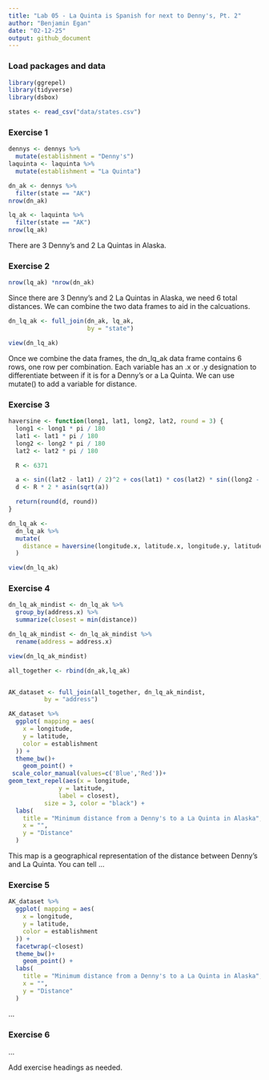 ```yaml
---
title: "Lab 05 - La Quinta is Spanish for next to Denny's, Pt. 2"
author: "Benjamin Egan"
date: "02-12-25"
output: github_document
---
```


### Load packages and data

```r
library(ggrepel)
library(tidyverse) 
library(dsbox) 
```

```r
states <- read_csv("data/states.csv")
```

### Exercise 1

```r
dennys <- dennys %>%
  mutate(establishment = "Denny's")
laquinta <- laquinta %>%
  mutate(establishment = "La Quinta")

```


```r
dn_ak <- dennys %>%
  filter(state == "AK")
nrow(dn_ak)

lq_ak <- laquinta %>%
  filter(state == "AK")
nrow(lq_ak)


```

There are 3 Denny's and 2 La Quintas in Alaska.

### Exercise 2

```r
nrow(lq_ak) *nrow(dn_ak)
```

Since there are 3 Denny's and 2 La Quintas in Alaska, we need 6 total distances. We can combine the two data frames to aid in the calcuations.

```r


dn_lq_ak <- full_join(dn_ak, lq_ak, 
                      by = "state")

view(dn_lq_ak)


```

Once we combine the data frames, the dn_lq_ak data frame contains 6 rows, one row per combination. Each variable has an .x or .y designation to differentiate between if it is for a Denny's or a La Quinta. We can use mutate() to add a variable for distance.


### Exercise 3

```r

haversine <- function(long1, lat1, long2, lat2, round = 3) {
  long1 <- long1 * pi / 180
  lat1 <- lat1 * pi / 180
  long2 <- long2 * pi / 180
  lat2 <- lat2 * pi / 180

  R <- 6371

  a <- sin((lat2 - lat1) / 2)^2 + cos(lat1) * cos(lat2) * sin((long2 - long1) / 2)^2
  d <- R * 2 * asin(sqrt(a))

  return(round(d, round))
}

```

```r

dn_lq_ak <- 
  dn_lq_ak %>%
  mutate(
    distance = haversine(longitude.x, latitude.x, longitude.y, latitude.y, 2)
  )

view(dn_lq_ak)

```



### Exercise 4

```r

dn_lq_ak_mindist <- dn_lq_ak %>%
  group_by(address.x) %>%
  summarize(closest = min(distance))

dn_lq_ak_mindist <- dn_lq_ak_mindist %>%
  rename(address = address.x)

view(dn_lq_ak_mindist)
```

```r

all_together <- rbind(dn_ak,lq_ak)


AK_dataset <- full_join(all_together, dn_lq_ak_mindist,
          by = "address")
```

```r

AK_dataset %>%
  ggplot( mapping = aes(
    x = longitude,
    y = latitude,
    color = establishment
  )) +
  theme_bw()+
    geom_point() +
 scale_color_manual(values=c('Blue','Red'))+
geom_text_repel(aes(x = longitude, 
              y = latitude, 
              label = closest),
          size = 3, color = "black") +
  labs(
    title = "Minimum distance from a Denny's to a La Quinta in Alaska",
    x = "",
    y = "Distance"
  )
```

This map is a geographical representation of the distance between Denny's and La Quinta. You can tell
...

### Exercise 5

```r

AK_dataset %>%
  ggplot( mapping = aes(
    x = longitude,
    y = latitude,
    color = establishment
  )) +
  facetwrap(~closest)
  theme_bw()+
    geom_point() +
  labs(
    title = "Minimum distance from a Denny's to a La Quinta in Alaska",
    x = "",
    y = "Distance"
  )
```



...

### Exercise 6

...

Add exercise headings as needed.
